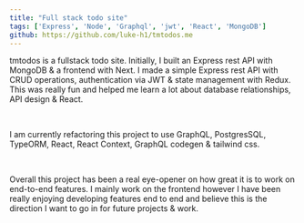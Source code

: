 ```yaml
---
title: "Full stack todo site"
tags: ['Express', 'Node', 'Graphql', 'jwt', 'React', 'MongoDB']
github: https://github.com/luke-h1/tmtodos.me
---
```


tmtodos is a fullstack todo site. Initially, I built an Express rest API with MongoDB & a frontend with Next. I made a simple Express rest API with CRUD operations, authentication via JWT & state management with Redux. This was really fun and helped me learn a lot about database relationships, API design & React. 

<br /> 

I am currently refactoring this project to use GraphQL, PostgresSQL, TypeORM, React, React Context, GraphQL codegen & tailwind css. 

<br /> 

Overall this project has been a real eye-opener on how great it is to work on end-to-end features. I mainly work on the frontend however I have been really enjoying developing features end to end and believe this is the direction I want to go in for future projects & work.

